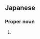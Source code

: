 ==Japanese==
{{ja-kanjitab|しん|ご|yomi=o}}

===Proper noun===
{{ja-pos|proper|しんご}}

# {{given name|male|lang=ja|sort=しんご}}